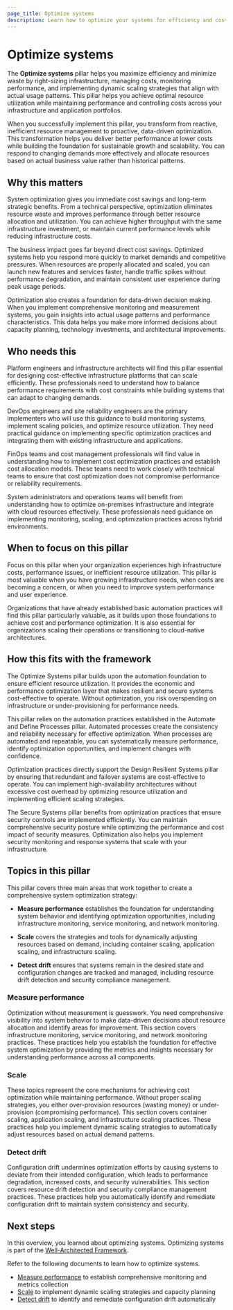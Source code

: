 ```yaml
---
page_title: Optimize systems
description: Learn how to optimize your systems for efficiency and cost-effectiveness.
---
```


# Optimize systems

The **Optimize systems** pillar helps you maximize efficiency and minimize waste by right-sizing infrastructure, managing costs, monitoring performance, and implementing dynamic scaling strategies that align with actual usage patterns. This pillar helps you achieve optimal resource utilization while maintaining performance and controlling costs across your infrastructure and application portfolios.

When you successfully implement this pillar, you transform from reactive, inefficient resource management to proactive, data-driven optimization. This transformation helps you deliver better performance at lower costs while building the foundation for sustainable growth and scalability. You can respond to changing demands more effectively and allocate resources based on actual business value rather than historical patterns.

## Why this matters

System optimization gives you immediate cost savings and long-term strategic benefits. From a technical perspective, optimization eliminates resource waste and improves performance through better resource allocation and utilization. You can achieve higher throughput with the same infrastructure investment, or maintain current performance levels while reducing infrastructure costs.

The business impact goes far beyond direct cost savings. Optimized systems help you respond more quickly to market demands and competitive pressures. When resources are properly allocated and scaled, you can launch new features and services faster, handle traffic spikes without performance degradation, and maintain consistent user experience during peak usage periods.

Optimization also creates a foundation for data-driven decision making. When you implement comprehensive monitoring and measurement systems, you gain insights into actual usage patterns and performance characteristics. This data helps you make more informed decisions about capacity planning, technology investments, and architectural improvements.

## Who needs this

Platform engineers and infrastructure architects will find this pillar essential for designing cost-effective infrastructure platforms that can scale efficiently. These professionals need to understand how to balance performance requirements with cost constraints while building systems that can adapt to changing demands.

DevOps engineers and site reliability engineers are the primary implementers who will use this guidance to build monitoring systems, implement scaling policies, and optimize resource utilization. They need practical guidance on implementing specific optimization practices and integrating them with existing infrastructure and applications.

FinOps teams and cost management professionals will find value in understanding how to implement cost optimization practices and establish cost allocation models. These teams need to work closely with technical teams to ensure that cost optimization does not compromise performance or reliability requirements.

System administrators and operations teams will benefit from understanding how to optimize on-premises infrastructure and integrate with cloud resources effectively. These professionals need guidance on implementing monitoring, scaling, and optimization practices across hybrid environments.

## When to focus on this pillar

Focus on this pillar when your organization experiences high infrastructure costs, performance issues, or inefficient resource utilization. This pillar is most valuable when you have growing infrastructure needs, when costs are becoming a concern, or when you need to improve system performance and user experience.

Organizations that have already established basic automation practices will find this pillar particularly valuable, as it builds upon those foundations to achieve cost and performance optimization. It is also essential for organizations scaling their operations or transitioning to cloud-native architectures.

## How this fits with the framework

The Optimize Systems pillar builds upon the automation foundation to ensure efficient resource utilization. It provides the economic and performance optimization layer that makes resilient and secure systems cost-effective to operate. Without optimization, you risk overspending on infrastructure or under-provisioning for performance needs.

This pillar relies on the automation practices established in the Automate and Define Processes pillar. Automated processes create the consistency and reliability necessary for effective optimization. When processes are automated and repeatable, you can systematically measure performance, identify optimization opportunities, and implement changes with confidence.

Optimization practices directly support the Design Resilient Systems pillar by ensuring that redundant and failover systems are cost-effective to operate. You can implement high-availability architectures without excessive cost overhead by optimizing resource utilization and implementing efficient scaling strategies.

The Secure Systems pillar benefits from optimization practices that ensure security controls are implemented efficiently. You can maintain comprehensive security posture while optimizing the performance and cost impact of security measures. Optimization also helps you implement security monitoring and response systems that scale with your infrastructure.

## Topics in this pillar

This pillar covers three main areas that work together to create a comprehensive system optimization strategy:

- **Measure performance** establishes the foundation for understanding system behavior and identifying optimization opportunities, including infrastructure monitoring, service monitoring, and network monitoring.

- **Scale** covers the strategies and tools for dynamically adjusting resources based on demand, including container scaling, application scaling, and infrastructure scaling.

- **Detect drift** ensures that systems remain in the desired state and configuration changes are tracked and managed, including resource drift detection and security compliance management.

### Measure performance

Optimization without measurement is guesswork. You need comprehensive visibility into system behavior to make data-driven decisions about resource allocation and identify areas for improvement. This section covers infrastructure monitoring, service monitoring, and network monitoring practices. These practices help you establish the foundation for effective system optimization by providing the metrics and insights necessary for understanding performance across all components.

### Scale

These topics represent the core mechanisms for achieving cost optimization while maintaining performance. Without proper scaling strategies, you either over-provision resources (wasting money) or under-provision (compromising performance). This section covers container scaling, application scaling, and infrastructure scaling practices. These practices help you implement dynamic scaling strategies to automatically adjust resources based on actual demand patterns.

### Detect drift

Configuration drift undermines optimization efforts by causing systems to deviate from their intended configuration, which leads to performance degradation, increased costs, and security vulnerabilities. This section covers resource drift detection and security compliance management practices. These practices help you automatically identify and remediate configuration drift to maintain system consistency and security.

## Next steps

In this overview, you learned about optimizing systems. Optimizing systems is part of the [Well-Architected Framework](/well-architected-framework).

Refer to the following documents to learn how to optimize systems.

- [Measure performance](/well-architected-framework/optimize-systems/measure-performance) to establish comprehensive monitoring and metrics collection
- [Scale](/well-architected-framework/optimize-systems/scale) to implement dynamic scaling strategies and capacity planning
- [Detect drift](/well-architected-framework/optimize-systems/detect-drift) to identify and remediate configuration drift automatically